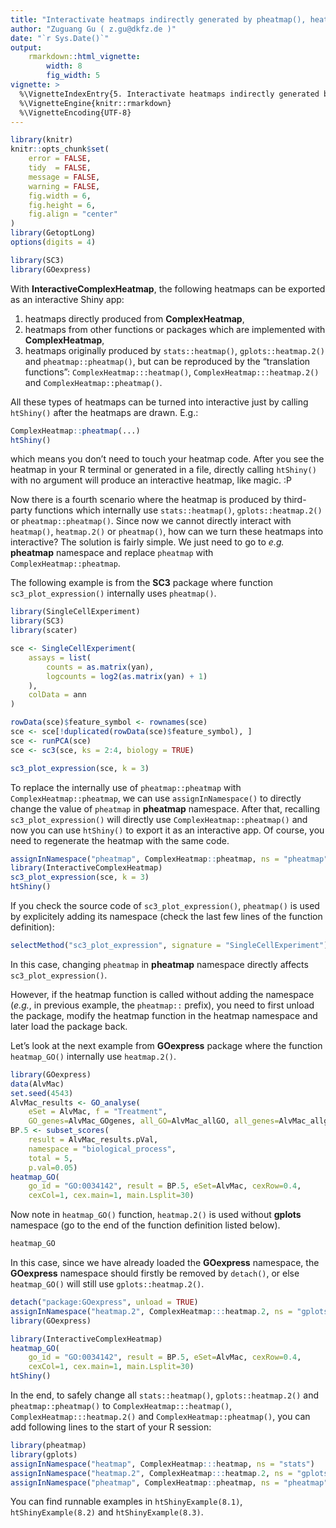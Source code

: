 ```yaml
---
title: "Interactivate heatmaps indirectly generated by pheatmap(), heatmap.2() and heatmap()"
author: "Zuguang Gu ( z.gu@dkfz.de )"
date: "`r Sys.Date()`"
output: 
    rmarkdown::html_vignette:
        width: 8
        fig_width: 5
vignette: >
  %\VignetteIndexEntry{5. Interactivate heatmaps indirectly generated by pheatmap(), heatmap.2() and heatmap()}
  %\VignetteEngine{knitr::rmarkdown}
  %\VignetteEncoding{UTF-8}
---
```



```r
library(knitr)
knitr::opts_chunk$set(
    error = FALSE,
    tidy  = FALSE,
    message = FALSE,
    warning = FALSE,
    fig.width = 6,
    fig.height = 6,
    fig.align = "center"
)
library(GetoptLong)
options(digits = 4)
```

<style>
img {
    background-color: #FFFFFF;
    padding: 2px;
    border: 1px solid #DDDDDD;
    border-radius: 3px;
    border: 1px solid #CCCCCC;
    margin: 0 5px;
}
</style>

```r
library(SC3)
library(GOexpress)
```

With **InteractiveComplexHeatmap**, the following heatmaps can be exported as an interactive Shiny app:

1. heatmaps directly produced from **ComplexHeatmap**,
2. heatmaps from other functions or packages which are implemented with **ComplexHeatmap**,
3. heatmaps originally produced by `stats::heatmap()`, `gplots::heatmap.2()`
   and `pheatmap::pheatmap()`, but can be reproduced by the "translation
   functions": `ComplexHeatmap:::heatmap()`, `ComplexHeatmap:::heatmap.2()`
   and `ComplexHeatmap::pheatmap()`.

All these types of heatmaps can be turned into interactive just by calling
`htShiny()` after the heatmaps are drawn. E.g.:

```r
ComplexHeatmap::pheatmap(...)
htShiny()
```

which means you don't need to touch your heatmap code. After you see the heatmap in your R terminal or generated in a file,
directly calling `htShiny()` with no argument will produce an interactive heatmap, like magic. :P

Now there is a fourth scenario where the heatmap is produced by third-party
functions which internally use `stats::heatmap()`, `gplots::heatmap.2()` or
`pheatmap::pheatmap()`. Since now we cannot directly interact with
`heatmap()`, `heatmap.2()` or `pheatmap()`, how can we turn these heatmaps into
interactive? The solution is fairly simple. We just need to go to _e.g._ **pheatmap**
namespace and replace `pheatmap` with `ComplexHeatmap::pheatmap`.

The following example is from the **SC3** package where
function `sc3_plot_expression()` internally uses `pheatmap()`.

```r
library(SingleCellExperiment)
library(SC3)
library(scater)

sce <- SingleCellExperiment(
    assays = list(
        counts = as.matrix(yan),
        logcounts = log2(as.matrix(yan) + 1)
    ), 
    colData = ann
)

rowData(sce)$feature_symbol <- rownames(sce)
sce <- sce[!duplicated(rowData(sce)$feature_symbol), ]
sce <- runPCA(sce)
sce <- sc3(sce, ks = 2:4, biology = TRUE)

sc3_plot_expression(sce, k = 3)
```

<script>
document.write('<img width="500px" src="https://user-images.githubusercontent.com/449218/105498918-0a871300-5cc1-11eb-92a6-ffed7460e4e1.png" />');
</script>


To replace the internally use of `pheatmap::pheatmap` with
`ComplexHeatmap::pheatmap`, we can use `assignInNamespace()` to directly
change the value of `pheatmap` in **pheatmap** namespace. After that,
recalling `sc3_plot_expression()` will directly use
`ComplexHeatmap::pheatmap()` and now you can use `htShiny()` to export it as
an interactive app. Of course, you need to regenerate the heatmap with the
same code.

```r
assignInNamespace("pheatmap", ComplexHeatmap::pheatmap, ns = "pheatmap")
library(InteractiveComplexHeatmap)
sc3_plot_expression(sce, k = 3)
htShiny()
```

<script>
document.write('<img width="100%" alt="pheatmap" src="https://user-images.githubusercontent.com/449218/105490976-e40faa80-5cb5-11eb-85f5-df2c80939aef.png" />');
</script>

If you check the source code of `sc3_plot_expression()`, `pheatmap()` is used
by explicitely adding its namespace (check the last few lines of the function definition):

```r
selectMethod("sc3_plot_expression", signature = "SingleCellExperiment")
```

In this case, changing `pheatmap` in **pheatmap** namespace directly affects `sc3_plot_expression()`.

However, if the heatmap function is called without adding the namespace (_e.g._, in previous example, the `pheatmap::` prefix), you
need to first unload the package, modify the heatmap function in the heatmap
namespace and later load the package back.

Let's look at the next example from **GOexpress** package where the function `heatmap_GO()` internally use `heatmap.2()`.

```r
library(GOexpress)
data(AlvMac)
set.seed(4543)
AlvMac_results <- GO_analyse(
	eSet = AlvMac, f = "Treatment",
	GO_genes=AlvMac_GOgenes, all_GO=AlvMac_allGO, all_genes=AlvMac_allgenes)
BP.5 <- subset_scores(
	result = AlvMac_results.pVal,
	namespace = "biological_process",
	total = 5,
	p.val=0.05)
heatmap_GO(
	go_id = "GO:0034142", result = BP.5, eSet=AlvMac, cexRow=0.4,
	cexCol=1, cex.main=1, main.Lsplit=30)
```


<script>
document.write('<img width="500px" src="https://user-images.githubusercontent.com/449218/105498979-212d6a00-5cc1-11eb-9911-6409b699257b.png" />');
</script>

Now note in `heatmap_GO()` function, `heatmap.2()` is used without **gplots** namespace (go to
the end of the function definition listed below).

```r
heatmap_GO
```

In this case, since we have already loaded the **GOexpress** namespace, the **GOexpress** namespace should firstly be removed by
`detach()`, or else `heatmap_GO()` will still use `gplots::heatmap.2()`.


```r
detach("package:GOexpress", unload = TRUE)
assignInNamespace("heatmap.2", ComplexHeatmap:::heatmap.2, ns = "gplots")
library(GOexpress)

library(InteractiveComplexHeatmap)
heatmap_GO(
	go_id = "GO:0034142", result = BP.5, eSet=AlvMac, cexRow=0.4,
	cexCol=1, cex.main=1, main.Lsplit=30)
htShiny()
```

<script>
document.write('<img width="100%" alt="heatmap 2" src="https://user-images.githubusercontent.com/449218/105490966-e114ba00-5cb5-11eb-8839-3ba1f25b5fa5.png">');
</script>

In the end, to safely change all `stats::heatmap()`, `gplots::heatmap.2()` and
`pheatmap::pheatmap()` to `ComplexHeatmap:::heatmap()`,
`ComplexHeatmap:::heatmap.2()` and `ComplexHeatmap::pheatmap()`, you can add following lines
to the start of your R session:

```r
library(pheatmap)
library(gplots)
assignInNamespace("heatmap", ComplexHeatmap:::heatmap, ns = "stats")
assignInNamespace("heatmap.2", ComplexHeatmap:::heatmap.2, ns = "gplots")
assignInNamespace("pheatmap", ComplexHeatmap::pheatmap, ns = "pheatmap")
```


You can find runnable examples in `htShinyExample(8.1)`, `htShinyExample(8.2)` and `htShinyExample(8.3)`.

<br>
<br>
<br>
<br>
<br>
<br>
<br>